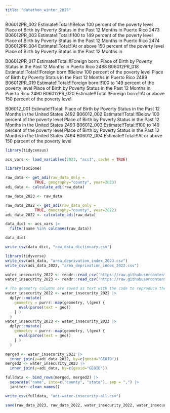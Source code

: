 ```yaml
---
title: "datathon_winter_2025"
---
```



B06012PR_002
Estimate!!Total:!!Below 100 percent of the poverty level
Place of Birth by Poverty Status in the Past 12 Months in Puerto Rico
2473
B06012PR_003
Estimate!!Total:!!100 to 149 percent of the poverty level
Place of Birth by Poverty Status in the Past 12 Months in Puerto Rico
2474
B06012PR_004
Estimate!!Total:!!At or above 150 percent of the poverty level
Place of Birth by Poverty Status in the Past 12 Months in 

B06012PR_017
Estimate!!Total:!!Foreign born:
Place of Birth by Poverty Status in the Past 12 Months in Puerto Rico
2488
B06012PR_018
Estimate!!Total:!!Foreign born:!!Below 100 percent of the poverty level
Place of Birth by Poverty Status in the Past 12 Months in Puerto Rico
2489
B06012PR_019
Estimate!!Total:!!Foreign born:!!100 to 149 percent of the poverty level
Place of Birth by Poverty Status in the Past 12 Months in Puerto Rico
2490
B06012PR_020
Estimate!!Total:!!Foreign born:!!At or above 150 percent of the poverty level

B06012_001
Estimate!!Total:
Place of Birth by Poverty Status in the Past 12 Months in the United States
2492
B06012_002
Estimate!!Total:!!Below 100 percent of the poverty level
Place of Birth by Poverty Status in the Past 12 Months in the United States
2493
B06012_003
Estimate!!Total:!!100 to 149 percent of the poverty level
Place of Birth by Poverty Status in the Past 12 Months in the United States
2494
B06012_004
Estimate!!Total:!!At or above 150 percent of the poverty level

```r
library(tidycensus)

acs_vars <- load_variables(2023, "acs1", cache = TRUE)
```


```r
library(sociome)

raw_data <- get_adi(raw_data_only =
             TRUE, geography="county", year=2023)
adi_data <- calculate_adi(raw_data)

raw_data_2023 <- raw_data

```

```r
raw_data_2022 <- get_adi(raw_data_only =
             TRUE, geography="county", year=2022)
adi_data_2022 <- calculate_adi(raw_data)

```


```r
data_dict <- acs_vars |>
  filter(name %in% colnames(raw_data))

data_dict

write_csv(data_dict, "raw_data_dictionary.csv")
```

```r
library(tidyverse)
write_csv(adi_data, "area_deprivation_index_2023.csv")
write_csv(adi_data_2022, "area_deprivation_index_2022.csv")
```


```r
water_insecurity_2022 <- readr::read_csv('https://raw.githubusercontent.com/rfordatascience/tidytuesday/main/data/2025/2025-01-28/water_insecurity_2022.csv')
water_insecurity_2023 <- readr::read_csv('https://raw.githubusercontent.com/rfordatascience/tidytuesday/main/data/2025/2025-01-28/water_insecurity_2023.csv')

# The geometry columns are saved as text with the code to reproduce them.
water_insecurity_2022 <- water_insecurity_2022 |> 
  dplyr::mutate(
    geometry = purrr::map(geometry, \(geo) {
      eval(parse(text = geo))
    } )
  )
water_insecurity_2023 <- water_insecurity_2023 |> 
  dplyr::mutate(
    geometry = purrr::map(geometry, \(geo) {
      eval(parse(text = geo))
    } )
  )
```


```r
merged <- water_insecurity_2022 |>
  inner_join(y=adi_data_2022, by=c(geoid="GEOID"))
merged2 <- water_insecurity_2023 |>
  inner_join(y=adi_data, by=c(geoid="GEOID"))

fulldata <- bind_rows(merged, merged2) |>
  separate("name", into=c("county", "state"), sep = ",") |>
  janitor::clean_names()

write_csv(fulldata, "adi-water-insecurity-all.csv")
```




```r
save(raw_data_2023, raw_data_2022, water_insecurity_2022, water_insecurity_2023, fulldata, file="water_insecurity.rdata")
```